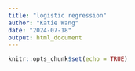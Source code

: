 ```yaml
---
title: "logistic regression"
author: "Katie Wang"
date: "2024-07-18"
output: html_document
---
```


```r
knitr::opts_chunk$set(echo = TRUE)
```
